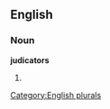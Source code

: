 
==English==

===Noun===
'''judicators'''

# {{plural of|[[judicator]]}}

[[Category:English plurals]]